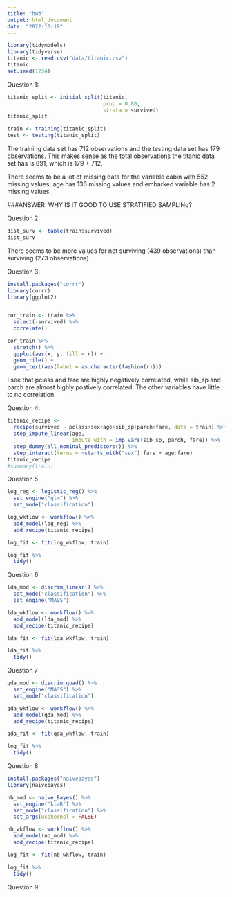 ```yaml
---
title: "hw3"
output: html_document
date: "2022-10-18"
---
```


```r
library(tidymodels)
library(tidyverse)
titanic <- read.csv("data/titanic.csv")
titanic
set.seed(1234)
```

Question 1:

```r
titanic_split <- initial_split(titanic, 
                               prop = 0.80, 
                               strata = survived)
titanic_split

train <- training(titanic_split)
test <- testing(titanic_split)
```

The training data set has 712 observations and the testing data set has 179 observations. This makes sense as the total observations the titanic data set has is 891, which is 179 + 712.

There seems to be a lot of missing data for the variable cabin with 552 missing values; age has 136 missing values and embarked variable has 2 missing values. 

###ANSWER: WHY IS IT GOOD TO USE STRATIFIED SAMPLINg?

Question 2:

```r
dist_surv <- table(train$survived)
dist_surv
```

There seems to be more values for not surviving (439 observations) than surviving (273 observations).

Question 3:
```r
install.packages("corrr")
library(corrr)
library(ggplot2)


cor_train <- train %>%
  select(-survived) %>%
  correlate()

cor_train %>%
  stretch() %>%
  ggplot(aes(x, y, fill = r)) +
  geom_tile() +
  geom_text(aes(label = as.character(fashion(r))))
```

I see that pclass and fare are highly negatively correlated, while sib_sp and parch are almost highly postively correlated. The other variables have little to no correlation. 

Question 4:
```r
titanic_recipe <-
  recipe(survived ~ pclass+sex+age+sib_sp+parch+fare, data = train) %>%
  step_impute_linear(age,
                     impute_with = imp_vars(sib_sp, parch, fare)) %>%
  step_dummy(all_nominal_predictors()) %>%
  step_interact(terms = ~starts_with("sex"):fare + age:fare)
titanic_recipe
#summary(train)
```

Question 5
```r
log_reg <- logistic_reg() %>% 
  set_engine("glm") %>% 
  set_mode("classification")

log_wkflow <- workflow() %>% 
  add_model(log_reg) %>% 
  add_recipe(titanic_recipe)

log_fit <- fit(log_wkflow, train)

log_fit %>% 
  tidy()
```

Question 6
```r
lda_mod <- discrim_linear() %>%
  set_mode("classification") %>%
  set_engine("MASS")

lda_wkflow <- workflow() %>% 
  add_model(lda_mod) %>% 
  add_recipe(titanic_recipe)

lda_fit <- fit(lda_wkflow, train)

lda_fit %>% 
  tidy()
```

Question 7
```r
qda_mod <- discrim_quad() %>% 
  set_engine("MASS") %>% 
  set_mode("classification")

qda_wkflow <- workflow() %>% 
  add_model(qda_mod) %>% 
  add_recipe(titanic_recipe)

qda_fit <- fit(qda_wkflow, train)

log_fit %>% 
  tidy()
```


Question 8
```r
install.packages("naivebayes")
library(naivebayes)

nb_mod <- naive_Bayes() %>% 
  set_engine("klaR") %>% 
  set_mode("classification") %>%
  set_args(usekernel = FALSE)

nb_wkflow <- workflow() %>% 
  add_model(nb_mod) %>% 
  add_recipe(titanic_recipe)

log_fit <- fit(nb_wkflow, train)

log_fit %>% 
  tidy()

```

Question 9
```r

```

